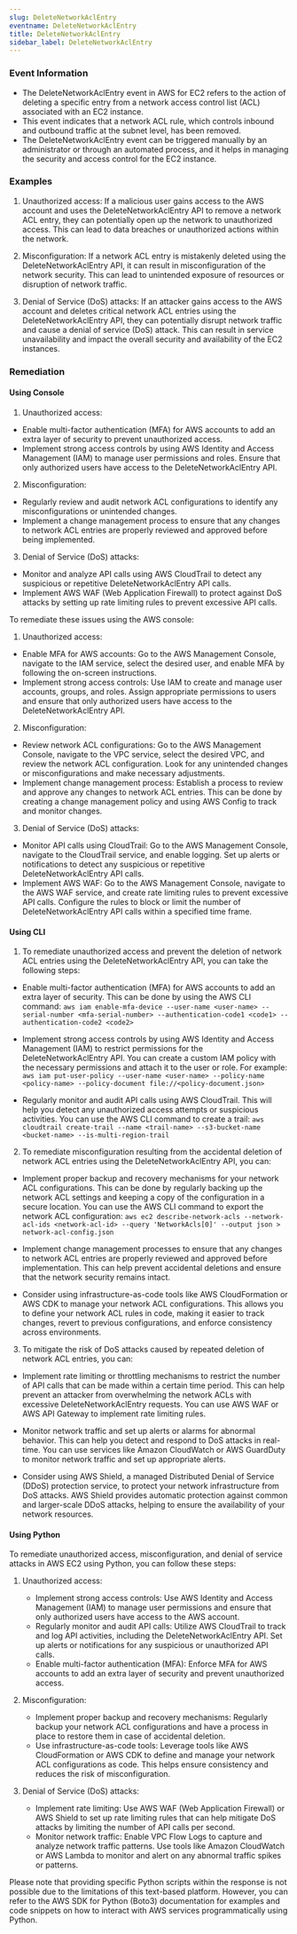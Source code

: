 ```yaml
--- 
slug: DeleteNetworkAclEntry
eventname: DeleteNetworkAclEntry
title: DeleteNetworkAclEntry
sidebar_label: DeleteNetworkAclEntry
---
```

                       
### Event Information

- The DeleteNetworkAclEntry event in AWS for EC2 refers to the action of deleting a specific entry from a network access control list (ACL) associated with an EC2 instance.
- This event indicates that a network ACL rule, which controls inbound and outbound traffic at the subnet level, has been removed.
- The DeleteNetworkAclEntry event can be triggered manually by an administrator or through an automated process, and it helps in managing the security and access control for the EC2 instance.


### Examples

1. Unauthorized access: If a malicious user gains access to the AWS account and uses the DeleteNetworkAclEntry API to remove a network ACL entry, they can potentially open up the network to unauthorized access. This can lead to data breaches or unauthorized actions within the network.

2. Misconfiguration: If a network ACL entry is mistakenly deleted using the DeleteNetworkAclEntry API, it can result in misconfiguration of the network security. This can lead to unintended exposure of resources or disruption of network traffic.

3. Denial of Service (DoS) attacks: If an attacker gains access to the AWS account and deletes critical network ACL entries using the DeleteNetworkAclEntry API, they can potentially disrupt network traffic and cause a denial of service (DoS) attack. This can result in service unavailability and impact the overall security and availability of the EC2 instances.

### Remediation

#### Using Console

1. Unauthorized access:
- Enable multi-factor authentication (MFA) for AWS accounts to add an extra layer of security to prevent unauthorized access.
- Implement strong access controls by using AWS Identity and Access Management (IAM) to manage user permissions and roles. Ensure that only authorized users have access to the DeleteNetworkAclEntry API.

2. Misconfiguration:
- Regularly review and audit network ACL configurations to identify any misconfigurations or unintended changes.
- Implement a change management process to ensure that any changes to network ACL entries are properly reviewed and approved before being implemented.

3. Denial of Service (DoS) attacks:
- Monitor and analyze API calls using AWS CloudTrail to detect any suspicious or repetitive DeleteNetworkAclEntry API calls.
- Implement AWS WAF (Web Application Firewall) to protect against DoS attacks by setting up rate limiting rules to prevent excessive API calls.

To remediate these issues using the AWS console:
1. Unauthorized access:
- Enable MFA for AWS accounts: Go to the AWS Management Console, navigate to the IAM service, select the desired user, and enable MFA by following the on-screen instructions.
- Implement strong access controls: Use IAM to create and manage user accounts, groups, and roles. Assign appropriate permissions to users and ensure that only authorized users have access to the DeleteNetworkAclEntry API.

2. Misconfiguration:
- Review network ACL configurations: Go to the AWS Management Console, navigate to the VPC service, select the desired VPC, and review the network ACL configuration. Look for any unintended changes or misconfigurations and make necessary adjustments.
- Implement change management process: Establish a process to review and approve any changes to network ACL entries. This can be done by creating a change management policy and using AWS Config to track and monitor changes.

3. Denial of Service (DoS) attacks:
- Monitor API calls using CloudTrail: Go to the AWS Management Console, navigate to the CloudTrail service, and enable logging. Set up alerts or notifications to detect any suspicious or repetitive DeleteNetworkAclEntry API calls.
- Implement AWS WAF: Go to the AWS Management Console, navigate to the AWS WAF service, and create rate limiting rules to prevent excessive API calls. Configure the rules to block or limit the number of DeleteNetworkAclEntry API calls within a specified time frame.

#### Using CLI

1. To remediate unauthorized access and prevent the deletion of network ACL entries using the DeleteNetworkAclEntry API, you can take the following steps:

- Enable multi-factor authentication (MFA) for AWS accounts to add an extra layer of security. This can be done by using the AWS CLI command:
  `aws iam enable-mfa-device --user-name <user-name> --serial-number <mfa-serial-number> --authentication-code1 <code1> --authentication-code2 <code2>`

- Implement strong access controls by using AWS Identity and Access Management (IAM) to restrict permissions for the DeleteNetworkAclEntry API. You can create a custom IAM policy with the necessary permissions and attach it to the user or role. For example:
  `aws iam put-user-policy --user-name <user-name> --policy-name <policy-name> --policy-document file://<policy-document.json>`

- Regularly monitor and audit API calls using AWS CloudTrail. This will help you detect any unauthorized access attempts or suspicious activities. You can use the AWS CLI command to create a trail:
  `aws cloudtrail create-trail --name <trail-name> --s3-bucket-name <bucket-name> --is-multi-region-trail`

2. To remediate misconfiguration resulting from the accidental deletion of network ACL entries using the DeleteNetworkAclEntry API, you can:

- Implement proper backup and recovery mechanisms for your network ACL configurations. This can be done by regularly backing up the network ACL settings and keeping a copy of the configuration in a secure location. You can use the AWS CLI command to export the network ACL configuration:
  `aws ec2 describe-network-acls --network-acl-ids <network-acl-id> --query 'NetworkAcls[0]' --output json > network-acl-config.json`

- Implement change management processes to ensure that any changes to network ACL entries are properly reviewed and approved before implementation. This can help prevent accidental deletions and ensure that the network security remains intact.

- Consider using infrastructure-as-code tools like AWS CloudFormation or AWS CDK to manage your network ACL configurations. This allows you to define your network ACL rules in code, making it easier to track changes, revert to previous configurations, and enforce consistency across environments.

3. To mitigate the risk of DoS attacks caused by repeated deletion of network ACL entries, you can:

- Implement rate limiting or throttling mechanisms to restrict the number of API calls that can be made within a certain time period. This can help prevent an attacker from overwhelming the network ACLs with excessive DeleteNetworkAclEntry requests. You can use AWS WAF or AWS API Gateway to implement rate limiting rules.

- Monitor network traffic and set up alerts or alarms for abnormal behavior. This can help you detect and respond to DoS attacks in real-time. You can use services like Amazon CloudWatch or AWS GuardDuty to monitor network traffic and set up appropriate alerts.

- Consider using AWS Shield, a managed Distributed Denial of Service (DDoS) protection service, to protect your network infrastructure from DoS attacks. AWS Shield provides automatic protection against common and larger-scale DDoS attacks, helping to ensure the availability of your network resources.

#### Using Python

To remediate unauthorized access, misconfiguration, and denial of service attacks in AWS EC2 using Python, you can follow these steps:

1. Unauthorized access:
   - Implement strong access controls: Use AWS Identity and Access Management (IAM) to manage user permissions and ensure that only authorized users have access to the AWS account.
   - Regularly monitor and audit API calls: Utilize AWS CloudTrail to track and log API activities, including the DeleteNetworkAclEntry API. Set up alerts or notifications for any suspicious or unauthorized API calls.
   - Enable multi-factor authentication (MFA): Enforce MFA for AWS accounts to add an extra layer of security and prevent unauthorized access.

2. Misconfiguration:
   - Implement proper backup and recovery mechanisms: Regularly backup your network ACL configurations and have a process in place to restore them in case of accidental deletion.
   - Use infrastructure-as-code tools: Leverage tools like AWS CloudFormation or AWS CDK to define and manage your network ACL configurations as code. This helps ensure consistency and reduces the risk of misconfiguration.

3. Denial of Service (DoS) attacks:
   - Implement rate limiting: Use AWS WAF (Web Application Firewall) or AWS Shield to set up rate limiting rules that can help mitigate DoS attacks by limiting the number of API calls per second.
   - Monitor network traffic: Enable VPC Flow Logs to capture and analyze network traffic patterns. Use tools like Amazon CloudWatch or AWS Lambda to monitor and alert on any abnormal traffic spikes or patterns.

Please note that providing specific Python scripts within the response is not possible due to the limitations of this text-based platform. However, you can refer to the AWS SDK for Python (Boto3) documentation for examples and code snippets on how to interact with AWS services programmatically using Python.


 
